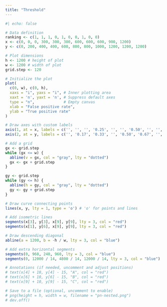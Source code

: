 ```yaml
---
title: "Threshold"
---
```



```r
#| echo: false

# Data definition
ranking <- c(1, 1, 1, 0, 1, 0, 0, 1, 0, 0)
x <- c(0, 0, 0, 300, 300, 300, 600, 600, 600, 900, 1200)
y <- c(0, 200, 400, 400, 600, 800, 800, 1000, 1200, 1200, 1200)

# Plot dimensions
h <- 1200 # height of plot
w <- 1200 # width of plot
grid.step <- 120

# Initialize the plot
plot(
  c(0, w), c(0, h),
  xaxs = "i", yaxs = "i", # Inner plotting area
  xaxt = 'n', yaxt = 'n', # Suppress default axes
  type = "n",             # Empty canvas
  xlab = "False positive rate", 
  ylab = "True positive rate"
)

# Draw axes with custom labels
axis(1, at = x, labels = c('', '', '', '0.25', '', '', '0.50', '', '', '0.75', '1.00'))
axis(2, at = y, labels = c('', '0.17', '0.33', '', '0.50', '0.67', '', '0.83', '1.00', '', ''))

# Add a grid
gx <- grid.step
while (gx <= w) {
  abline(v = gx, col = "gray", lty = "dotted")
  gx <- gx + grid.step
}

gy <- grid.step
while (gy <= h) {
  abline(h = gy, col = "gray", lty = "dotted")
  gy <- gy + grid.step
}

# Draw curve connecting points
lines(x, y, lty = 1, type = 'o') # 'o' for points and lines

# Add isometric lines
segments(x[3], y[3], x[9], y[9], lty = 3, col = "red")
segments(x[1], y[6], x[9], y[9], lty = 3, col = "red")

# Draw descending diagonal
abline(a = 1200, b = -h / w, lty = 3, col = "blue")

# Add extra horizontal segments
segments(0, 960, 240, 960, lty = 3, col = "blue")
segments(0, 12000 / 14, 4800 / 14, 12000 / 14, lty = 3, col = "blue")

# Annotations (if needed, uncomment and adjust positions)
# text(x[4] + 10, y[4] - 15, "A", col = "red")
# text(x[6] + 10, y[6] - 15, "B", col = "red")
# text(x[9] + 10, y[9] - 15, "C", col = "red")

# Save to a file (optional, uncomment to enable)
# png(height = h, width = w, filename = "pn-nested.png")
# dev.off()


```